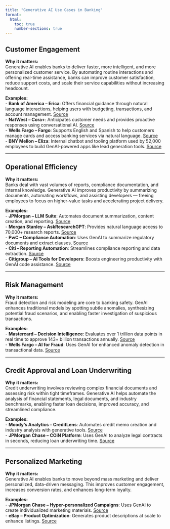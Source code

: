 ```yaml
---
title: "Generative AI Use Cases in Banking"
format:
  html:
    toc: true
    number-sections: true
---
```


## Customer Engagement

**Why it matters:**  
Generative AI enables banks to deliver faster, more intelligent, and more personalized customer service. By automating routine interactions and offering real-time assistance, banks can improve customer satisfaction, reduce support costs, and scale their service capabilities without increasing headcount.

**Examples:**  
- **Bank of America – Erica**: Offers financial guidance through natural language interactions, helping users with budgeting, transactions, and account management. [Source](https://newsroom.bankofamerica.com/content/newsroom/press-releases/2023/03/erica-now-serves-over-1-billion-interactions.html)  
- **NatWest – Cora+**: Anticipates customer needs and provides proactive responses using conversational AI. [Source](https://www.natwest.com/business/insights/innovation/ai-and-banking-the-cora-story.html)  
- **Wells Fargo – Fargo**: Supports English and Spanish to help customers manage cards and access banking services via natural language. [Source](https://www.wellsfargo.com/press/2023/20230130-fargo-virtual-assistant)  
- **BNY Mellon – Eliza**: Internal chatbot and tooling platform used by 52,000 employees to build GenAI-powered apps like lead generation tools. [Source](https://www.americanbanker.com/news/bny-mellon-rolls-out-internal-chatbot-eliza-to-all-52-000-employees)

---

## Operational Efficiency

**Why it matters:**  
Banks deal with vast volumes of reports, compliance documentation, and internal knowledge. Generative AI improves productivity by summarizing documents, automating workflows, and assisting developers — freeing employees to focus on higher-value tasks and accelerating project delivery.

**Examples:**  
- **JPMorgan – LLM Suite**: Automates document summarization, content creation, and reporting. [Source](https://www.cnbc.com/2023/05/22/jpmorgan-is-developing-ai-models-similar-to-chatgpt-to-aid-clients.html)  
- **Morgan Stanley – AskResearchGPT**: Provides natural language access to 70,000+ research reports. [Source](https://www.morganstanley.com/articles/research-access-ai-tool/)  
- **PwC – Compliance Automation**: Uses GenAI to summarize regulatory documents and extract clauses. [Source](https://www.pwc.com/gx/en/news-room/press-releases/2023/pwc-and-microsoft-to-expand-strategic-alliance.html)  
- **Citi – Reporting Automation**: Streamlines compliance reporting and data extraction. [Source](https://www.reuters.com/technology/citigroup-mulls-using-chatgpt-style-tools-improve-employee-productivity-2023-03-06/)  
- **Citigroup – AI Tools for Developers**: Boosts engineering productivity with GenAI code assistance. [Source](https://www.reuters.com/technology/citigroup-mulls-using-chatgpt-style-tools-improve-employee-productivity-2023-03-06/)

---

## Risk Management

**Why it matters:**  
Fraud detection and risk modeling are core to banking safety. GenAI enhances traditional models by spotting subtle anomalies, synthesizing potential fraud scenarios, and enabling faster investigation of suspicious transactions.

**Examples:**  
- **Mastercard – Decision Intelligence**: Evaluates over 1 trillion data points in real time to approve 143+ billion transactions annually. [Source](https://www.mastercard.com/news/press/2023/decision-intelligence-protecting-digital-commerce/)  
- **Wells Fargo – AI for Fraud**: Uses GenAI for enhanced anomaly detection in transactional data. [Source](https://www.wellsfargo.com/com/2023/02/ai-financial-crime-fraud-detection)

---

## Credit Approval and Loan Underwriting

**Why it matters:**  
Credit underwriting involves reviewing complex financial documents and assessing risk within tight timeframes. Generative AI helps automate the analysis of financial statements, legal documents, and industry benchmarks, enabling faster loan decisions, improved accuracy, and streamlined compliance.

**Examples:**  
- **Moody’s Analytics – CreditLens**: Automates credit memo creation and industry analysis with generative tools. [Source](https://www.moodysanalytics.com/solutions-overview/creditlens)  
- **JPMorgan Chase – COiN Platform**: Uses GenAI to analyze legal contracts in seconds, reducing loan underwriting time. [Source](https://www.jpmorgan.com/news/jpmorgan-rolls-out-ai-platform)

---

## Personalized Marketing

**Why it matters:**  
Generative AI enables banks to move beyond mass marketing and deliver personalized, data-driven messaging. This improves customer engagement, increases conversion rates, and enhances long-term loyalty.

**Examples:**  
- **JPMorgan Chase – Hyper-personalized Campaigns**: Uses GenAI to create individualized marketing materials. [Source](https://www.wsj.com/articles/jpmorgan-turns-to-ai-to-make-marketing-more-personal-11690001689)  
- **eBay – Product Optimization**: Generates product descriptions at scale to enhance listings. [Source](https://tech.ebayinc.com/engineering/using-generative-ai-to-create-product-descriptions/)
